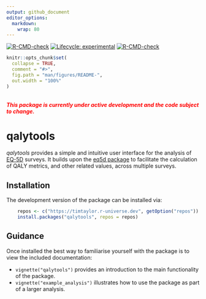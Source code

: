 ```yaml
---
output: github_document
editor_options: 
  markdown: 
    wrap: 80
---
```


<!-- README.md is generated from README.Rmd. Please edit that file -->

<!-- badges: start -->
[![R-CMD-check](https://github.com/TimTaylor/qalytools/workflows/R-CMD-check/badge.svg)](https://github.com/TimTaylor/qalytools/actions){.pkgdown-devel}
[![Lifecycle: experimental](https://img.shields.io/badge/lifecycle-experimental-orange.svg)](https://lifecycle.r-lib.org/articles/stages.html#experimental)
[![R-CMD-check](https://github.com/TimTaylor/surveyTools/actions/workflows/R-CMD-check.yaml/badge.svg)](https://github.com/TimTaylor/surveyTools/actions/workflows/R-CMD-check.yaml)
<!-- badges: end -->

```r
knitr::opts_chunk$set(
  collapse = TRUE,
  comment = "#>",
  fig.path = "man/figures/README-",
  out.width = "100%"
)
```

<br>
<span style="color:red"> ***This package is currently under active development and the code subject to change.***  </span>

# qalytools

*qalytools* provides a simple and intuitive user interface for the
analysis of [EQ-5D](https://euroqol.org/eq-5d-instruments) surveys. It builds
upon the [eq5d package](https://cran.r-project.org/package=eq5d) to facilitate
the calculation of QALY metrics, and other related values, across multiple
surveys.

## Installation

The development version of the package can be installed via:
```r
    repos <- c("https://timtaylor.r-universe.dev", getOption("repos"))
    install.packages("qalytools", repos = repos)
```

## Guidance

Once installed the best way to familiarise yourself with the package is to view
the included documentation:

- `vignette("qalytools")` provides an introduction to the main functionality
  of the package.
- `vignette("example_analysis")` illustrates how to use the package as part of a
  larger analysis.
